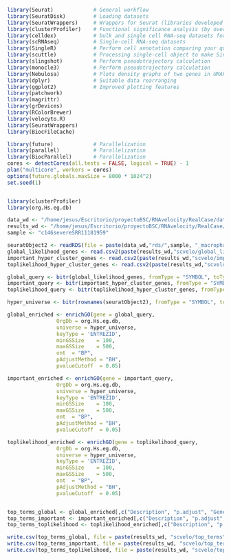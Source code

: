 ```r
library(Seurat)             # General workflow
library(SeuratDisk)         # Loading datasets
library(SeuratWrappers)     # Wrappers for Seurat (libraries developed by other adapted to work with Seurat)
library(clusterProfiler)    # Functional significance analysis (by over-representation of GO terms)
library(celldex)            # bulk and single cell RNA-seq datasets for performing cell annotation
library(scRNAseq)           # Single-cell RNA-seq datasets
library(SingleR)            # Perform cell annotation comparing your query dataset against a (usually manually curated) reference dataset
library(scuttle)            # Processing single-cell object to make SingleR work
library(slingshot)          # Perform pseudotrajectory calculation
library(monocle3)           # Perform pseudotrajectory calculation
library(Nebulosa)           # Plots density graphs of two genes in UMAP # (useful for manual annotation of cell types)
library(dplyr)              # Suitable data rearranging
library(ggplot2)            # Improved plotting features
library(patchwork)
library(magrittr)
library(grDevices)
library(RColorBrewer)
library(velocyto.R)
library(SeuratWrappers)
library(BiocFileCache)

library(future)             # Parallelization
library(parallel)           # Parallelization
library(BiocParallel)       # Parallelization
cores <- detectCores(all.tests = FALSE, logical = TRUE) - 1
plan("multicore", workers = cores)
options(future.globals.maxSize = 8000 * 1024^2)
set.seed(1)


library(clusterProfiler)
library(org.Hs.eg.db)
```

```r
data_wd <- "/home/jesus/Escritorio/proyectoBSC/RNAvelocity/RealCase/datasets/COVID/seurat/" 
results_wd <- "/home/jesus/Escritorio/proyectoBSC/RNAvelocity/RealCase/results/severe/severe2/"  
sample <- "c146severeSRR11181959"

seuratObject2 <- readRDS(file = paste(data_wd,"rds/",sample, "_macrophages",".rds", sep=""))
global_likelihood_genes <- read.csv2(paste(results_wd,"scvelo/global_likelihood_genes.csv", sep=""), header=TRUE, sep=",")[,"X0"]
important_hyper_cluster_genes <- read.csv2(paste(results_wd,"scvelo/important_hyper_cluster_genes.csv", sep=""), header=TRUE, sep=",")[,"X0"]
toplikelihood_hyper_cluster_genes <- read.csv2(paste(results_wd,"scvelo/toplikelihood_hyper_cluster_genes.csv", sep=""), header=TRUE, sep=",")[,"X0"]
```

```r
global_query <- bitr(global_likelihood_genes, fromType = "SYMBOL", toType = "ENTREZID", OrgDb = org.Hs.eg.db)[,2]
important_query <- bitr(important_hyper_cluster_genes, fromType = "SYMBOL", toType = "ENTREZID", OrgDb = org.Hs.eg.db)[,2]
toplikelihood_query <- bitr(toplikelihood_hyper_cluster_genes, fromType = "SYMBOL", toType = "ENTREZID", OrgDb = org.Hs.eg.db)[,2]

hyper_universe <- bitr(rownames(seuratObject2), fromType = "SYMBOL", toType = "ENTREZID", OrgDb = org.Hs.eg.db)[,2]

global_enriched <- enrichGO(gene = global_query,
                OrgDb = org.Hs.eg.db,
                universe = hyper_universe,
                keyType = 'ENTREZID',
                minGSSize    = 100,
                maxGSSize    = 500,
                ont  = "BP",
                pAdjustMethod = "BH",
                pvalueCutoff  = 0.05)

important_enriched <- enrichGO(gene = important_query,
                OrgDb = org.Hs.eg.db,
                universe = hyper_universe,
                keyType = 'ENTREZID',
                minGSSize    = 100,
                maxGSSize    = 500,
                ont  = "BP",
                pAdjustMethod = "BH",
                pvalueCutoff  = 0.05)

toplikelihood_enriched <- enrichGO(gene = toplikelihood_query,
                OrgDb = org.Hs.eg.db,
                universe = hyper_universe,
                keyType = 'ENTREZID',
                minGSSize    = 100,
                maxGSSize    = 500,
                ont  = "BP",
                pAdjustMethod = "BH",
                pvalueCutoff  = 0.05)


top_terms_global <- global_enriched[,c("Description", "p.adjust", "GeneRatio")] %>% arrange(p.adjust) %>% head(10)
top_terms_important <- important_enriched[,c("Description", "p.adjust", "GeneRatio")] %>% arrange(p.adjust) %>% head(10)
top_terms_toplikelihood <- toplikelihood_enriched[,c("Description", "p.adjust", "GeneRatio")] %>% arrange(p.adjust) %>% head(10)

write.csv(top_terms_global, file = paste(results_wd, "scvelo/top_terms", "_global_enriched.csv", sep=""))
write.csv(top_terms_important, file = paste(results_wd, "scvelo/top_terms", "_important_enriched.csv", sep=""))
write.csv(top_terms_toplikelihood, file = paste(results_wd, "scvelo/top_terms", "_toplikelihood_enriched.csv", sep=""))          
```